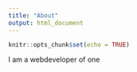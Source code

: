 ```yaml
---
title: "About"
output: html_document
---
```


```r
knitr::opts_chunk$set(echo = TRUE)
```

I am a webdeveloper of one
